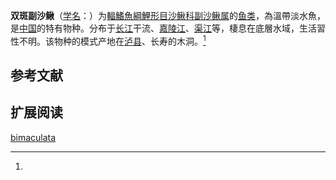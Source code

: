 {{Speciesbox
| name = 双斑副沙鳅
| status = NE
| status_system = IUCN3.1
| image = 
| genus = Parabotia
| species = bimaculata
| authority = Chen, 1980<ref name='id6469'>{{cite web| url =http://www.bioinfo.cn/db05/BjdwSpecies.php?action=view&id=6469| title =双斑副沙鳅| work =中国动物物种编目数据库| publisher =中国科学院微生物研究所| author =中国科学院动物研究所| accessdate =2009-04-11| deadurl =yes| archiveurl =https://web.archive.org/web/20160305052531/http://www.bioinfo.cn/db05/BjdwSpecies.php?action=view&id=6469| archivedate =2016-03-05}}</ref>
| synonyms = 
}}

'''双斑副沙鳅'''（[[学名|学名]]：{{lang|la|''Parabotia bimaculata''}}）为[[輻鰭魚綱|輻鰭魚綱]][[鯉形目|鯉形目]][[沙鳅科|沙鳅科]][[副沙鳅属|副沙鳅属]]的[[鱼类|鱼类]]，為溫帶淡水魚，是[[中国|中国]]的特有物种。分布于[[长江|长江]]干流、[[嘉陵江|嘉陵江]]、[[渠江|渠江]]等，棲息在底層水域，生活習性不明。该物种的模式产地在[[泸县|泸县]]、长寿的木洞。<ref name='id6469'/>

== 参考文献 ==
{{reflist}}

== 扩展阅读 ==
{{refbegin}}
{{wikispecies-inline|Parabotia bimaculata|双斑副沙鳅}}
{{refend}}
{{Taxonbar|from=Q5557051}}

[[Category:副沙鳅属|bimaculata]]


{{鯉形目小作品}}